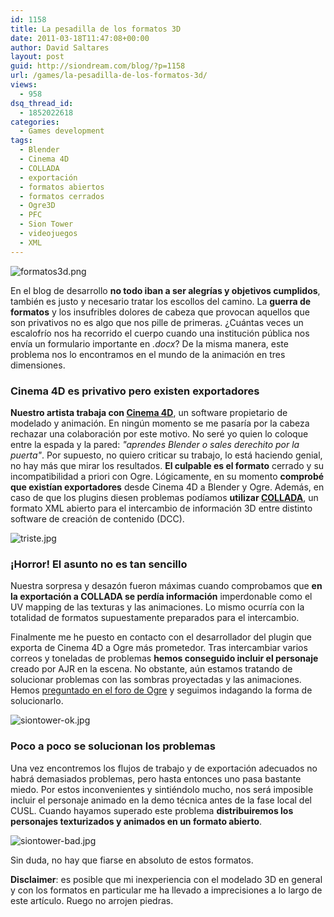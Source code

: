 ```yaml
---
id: 1158
title: La pesadilla de los formatos 3D
date: 2011-03-18T11:47:08+00:00
author: David Saltares
layout: post
guid: http://siondream.com/blog/?p=1158
url: /games/la-pesadilla-de-los-formatos-3d/
views:
  - 958
dsq_thread_id:
  - 1852022618
categories:
  - Games development
tags:
  - Blender
  - Cinema 4D
  - COLLADA
  - exportación
  - formatos abiertos
  - formatos cerrados
  - Ogre3D
  - PFC
  - Sion Tower
  - videojuegos
  - XML
---
```


![formatos3d.png](/img/wp/formatos3d.png)

En el blog de desarrollo **no todo iban a ser alegrías y objetivos cumplidos**, también es justo y necesario tratar los escollos del camino. La **guerra de formatos** y los insufribles dolores de cabeza que provocan aquellos que son privativos no es algo que nos pille de primeras. ¿Cuántas veces un escalofrío nos ha recorrido el cuerpo cuando una institución pública nos envía un formulario importante en _.docx_? De la misma manera, este problema nos lo encontramos en el mundo de la animación en tres dimensiones.

### Cinema 4D es privativo pero existen exportadores

**Nuestro artista trabaja con [Cinema 4D](http://es.wikipedia.org/wiki/Cinema_4D)**, un software propietario de modelado y animación. En ningún momento se me pasaría por la cabeza rechazar una colaboración por este motivo. No seré yo quien lo coloque entre la espada y la pared: _"aprendes Blender o sales derechito por la puerta"_. Por supuesto, no quiero criticar su trabajo, lo está haciendo genial, no hay más que mirar los resultados. **El culpable es el formato** cerrado y su incompatibilidad a priori con Ogre. Lógicamente, en su momento **comprobé que existían exportadores** desde Cinema 4D a Blender y Ogre. Además, en caso de que los plugins diesen problemas podíamos **utilizar [COLLADA](http://en.wikipedia.org/wiki/COLLADA)**, un formato XML abierto para el intercambio de información 3D entre distinto software de creación de contenido (DCC).

![triste.jpg](/img/wp/triste.jpg)

### ¡Horror! El asunto no es tan sencillo

Nuestra sorpresa y desazón fueron máximas cuando comprobamos que **en la exportación a COLLADA se perdía información** imperdonable como el UV mapping de las texturas y las animaciones. Lo mismo ocurría con la totalidad de formatos supuestamente preparados para el intercambio.

Finalmente me he puesto en contacto con el desarrollador del plugin que exporta de Cinema 4D a Ogre más prometedor. Tras intercambiar varios correos y toneladas de problemas **hemos conseguido incluir el personaje** creado por AJR en la escena. No obstante, aún estamos tratando de solucionar problemas con las sombras proyectadas y las animaciones. Hemos [preguntado en el foro de Ogre](http://www.ogre3d.org/forums/viewtopic.php?f=2&t=63751) y seguimos indagando la forma de solucionarlo.

![siontower-ok.jpg](/img/wp/siontower-ok.jpg)

### Poco a poco se solucionan los problemas

Una vez encontremos los flujos de trabajo y de exportación adecuados no habrá demasiados problemas, pero hasta entonces uno pasa bastante miedo. Por estos inconvenientes y sintiéndolo mucho, nos será imposible incluir el personaje animado en la demo técnica antes de la fase local del CUSL. Cuando hayamos superado este problema **distribuiremos los personajes texturizados y animados en un formato abierto**.

![siontower-bad.jpg](/img/wp/siontower-bad.jpg)

Sin duda, no hay que fiarse en absoluto de estos formatos.

**Disclaimer**: es posible que mi inexperiencia con el modelado 3D en general y con los formatos en particular me ha llevado a imprecisiones a lo largo de este artículo. Ruego no arrojen piedras.
